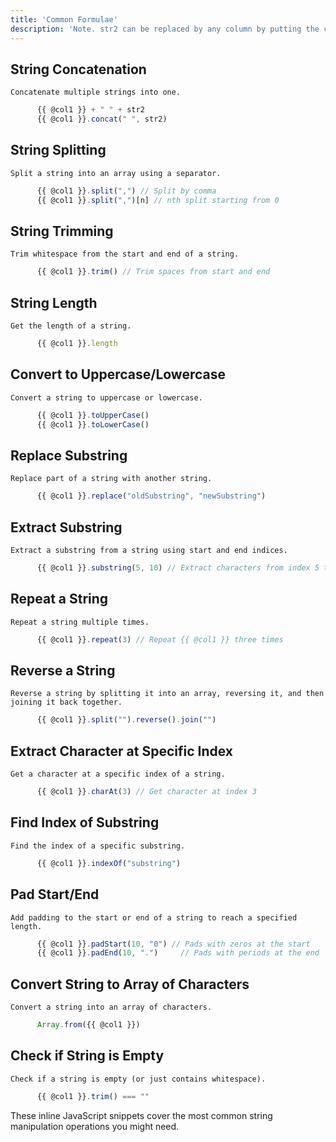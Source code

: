 ```yaml
---
title: 'Common Formulae'
description: 'Note. str2 can be replaced by any column by putting the column name in place of it'
---
```



## String Concatenation
    Concatenate multiple strings into one.

```js
      {{ @col1 }} + " " + str2
      {{ @col1 }}.concat(" ", str2)
```

## String Splitting
    Split a string into an array using a separator.
```js
      {{ @col1 }}.split(",") // Split by comma
      {{ @col1 }}.split(",")[n] // nth split starting from 0 
```
## String Trimming
    Trim whitespace from the start and end of a string.
```js    
      {{ @col1 }}.trim() // Trim spaces from start and end
```
## String Length
    Get the length of a string.
```js
      {{ @col1 }}.length
```
## Convert to Uppercase/Lowercase
    Convert a string to uppercase or lowercase.
```js
      {{ @col1 }}.toUpperCase()
      {{ @col1 }}.toLowerCase()
```
## Replace Substring
    Replace part of a string with another string.
```js
      {{ @col1 }}.replace("oldSubstring", "newSubstring")
```
## Extract Substring
    Extract a substring from a string using start and end indices.
```js
      {{ @col1 }}.substring(5, 10) // Extract characters from index 5 to 10
```

## Repeat a String
    Repeat a string multiple times.
```js
      {{ @col1 }}.repeat(3) // Repeat {{ @col1 }} three times
```
## Reverse a String
    Reverse a string by splitting it into an array, reversing it, and then joining it back together.
```js
      {{ @col1 }}.split("").reverse().join("")
```
## Extract Character at Specific Index
    Get a character at a specific index of a string.
```js
      {{ @col1 }}.charAt(3) // Get character at index 3
```
## Find Index of Substring
    Find the index of a specific substring.
```js
      {{ @col1 }}.indexOf("substring")
```
## Pad Start/End
    Add padding to the start or end of a string to reach a specified length.
```js
      {{ @col1 }}.padStart(10, "0") // Pads with zeros at the start
      {{ @col1 }}.padEnd(10, ".")     // Pads with periods at the end
```
## Convert String to Array of Characters
    Convert a string into an array of characters.
```js
      Array.from({{ @col1 }})
```
## Check if String is Empty
    Check if a string is empty (or just contains whitespace).
```js
      {{ @col1 }}.trim() === ""
```
These inline JavaScript snippets cover the most common string manipulation operations you might need.
